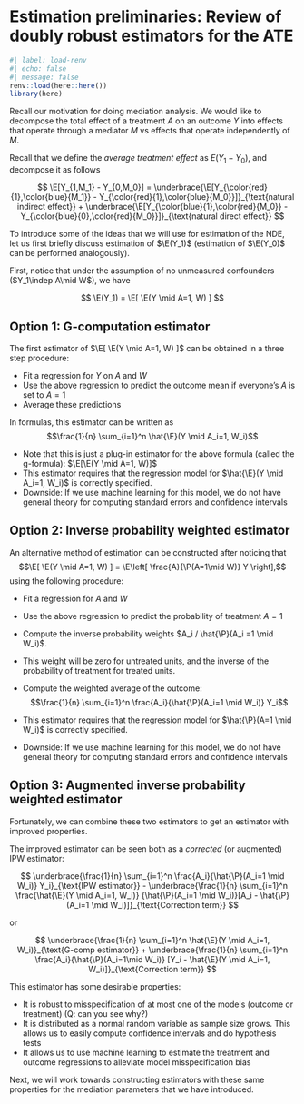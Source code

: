 # Estimation preliminaries: Review of doubly robust estimators for the ATE

```r
#| label: load-renv
#| echo: false
#| message: false
renv::load(here::here())
library(here)
```

Recall our motivation for doing mediation analysis. We would like to decompose
the total effect of a treatment $A$ on an outcome $Y$ into effects that operate
through a mediator $M$ vs effects that operate independently of $M$.

Recall that we define the _average treatment effect_ as $E(Y_1-Y_0)$, and
decompose it as follows

$$
\E[Y_{1,M_1} - Y_{0,M_0}] = \underbrace{\E[Y_{\color{red}{1},\color{blue}{M_1}}
    - Y_{\color{red}{1},\color{blue}{M_0}}]}_{\text{natural indirect effect}} +
    \underbrace{\E[Y_{\color{blue}{1},\color{red}{M_0}} -
    Y_{\color{blue}{0},\color{red}{M_0}}]}_{\text{natural direct effect}}
$$

To introduce some of the ideas that we will use for estimation of the NDE, let
us first briefly discuss estimation of $\E(Y_1)$ (estimation of $\E(Y_0)$ can be
performed analogously).

First, notice that under the assumption of no unmeasured confounders
($Y_1\indep A\mid W$), we have

$$
  \E(Y_1) = \E[ \E(Y \mid A=1, W) ]
$$


## Option 1: G-computation estimator

The first estimator of $\E[ \E(Y \mid A=1, W) ]$ can be obtained in a
three step procedure:

- Fit a regression for $Y$ on $A$ and $W$
- Use the above regression to predict the outcome mean if everyone's
  $A$ is set to $A=1$
- Average these predictions

In formulas, this estimator can be written as
$$\frac{1}{n} \sum_{i=1}^n \hat{\E}(Y \mid A_i=1, W_i)$$

- Note that this is just a plug-in estimator for the above formula (called the
  g-formula): $\E[\E(Y \mid A=1, W)]$
- This estimator requires that the regression model for $\hat{\E}(Y \mid A_i=1,
  W_i)$ is correctly specified.
- Downside: If we use machine learning for this model, we do not have general
  theory for computing standard errors and confidence intervals

## Option 2: Inverse probability weighted estimator

An alternative method of estimation can be constructed after noticing that
$$\E[ \E(Y \mid A=1, W) ] = \E\left[ \frac{A}{\P(A=1\mid W)} Y \right],$$
using the following procedure:

- Fit a regression for $A$ and $W$
- Use the above regression to predict the probability of treatment $A=1$
- Compute the inverse probability weights $A_i / \hat{\P}(A_i =1 \mid W_i)$.
- This weight will be zero for untreated units, and the inverse of the
  probability of treatment for treated units.
- Compute the weighted average of the outcome:
$$\frac{1}{n} \sum_{i=1}^n \frac{A_i}{\hat{\P}(A_i=1 \mid W_i)} Y_i$$

- This estimator requires that the regression model for $\hat{\P}(A=1 \mid W_i)$
  is correctly specified.
- Downside: If we use machine learning for this model, we do not have general
  theory for computing standard errors and confidence intervals

## Option 3: Augmented inverse probability weighted estimator

Fortunately, we can combine these two estimators to get an estimator with
improved properties.

The improved estimator can be seen both as a _corrected_ (or augmented) IPW
estimator:

$$
\underbrace{\frac{1}{n} \sum_{i=1}^n \frac{A_i}{\hat{\P}(A_i=1 \mid W_i)}
Y_i}_{\text{IPW estimator}} -
\underbrace{\frac{1}{n} \sum_{i=1}^n \frac{\hat{\E}(Y \mid A_i=1, W_i)}
  {\hat{\P}(A_i=1 \mid W_i)}[A_i - \hat{\P}(A_i=1 \mid
  W_i)]}_{\text{Correction term}}
$$

or

$$
\underbrace{\frac{1}{n} \sum_{i=1}^n \hat{\E}(Y \mid A_i=1,
  W_i)}_{\text{G-comp estimator}} +
\underbrace{\frac{1}{n} \sum_{i=1}^n \frac{A_i}{\hat{\P}(A_i=1\mid W_i)}
  [Y_i - \hat{\E}(Y \mid A_i=1, W_i)]}_{\text{Correction term}}
$$

This estimator has some desirable properties:

- It is robust to misspecification of at most one of the models (outcome or
  treatment) (Q: can you see why?)
- It is distributed as a normal random variable as sample size grows. This
  allows us to easily compute confidence intervals and do hypothesis tests
- It allows us to use machine learning to estimate the treatment and outcome
  regressions to alleviate model misspecification bias

Next, we will work towards constructing estimators with these same properties
for the mediation parameters that we have introduced.
